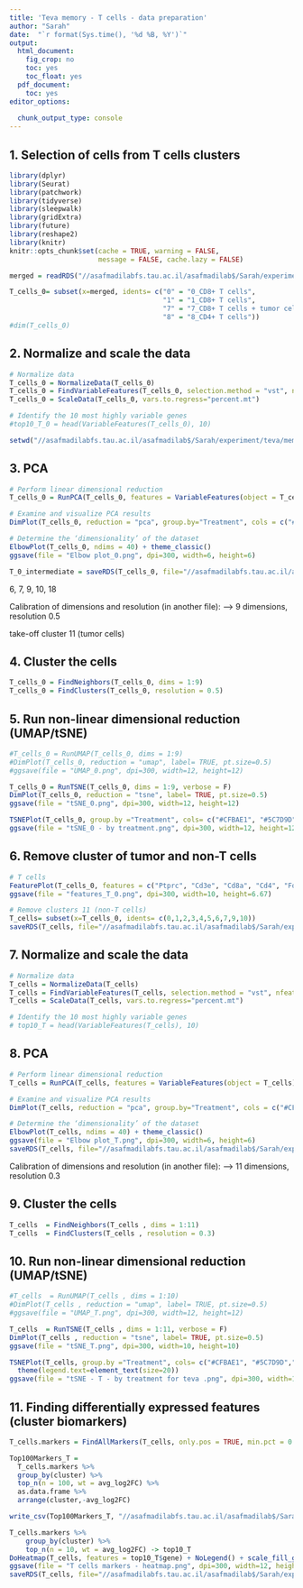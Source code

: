 ```yaml
---
title: 'Teva memory - T cells - data preparation'
author: "Sarah"
date:  "`r format(Sys.time(), '%d %B, %Y')`"
output:
  html_document: 
    fig_crop: no
    toc: yes
    toc_float: yes
  pdf_document:
    toc: yes
editor_options:
  
  chunk_output_type: console
---
```



## 1. Selection of cells from T cells clusters
```r
library(dplyr)
library(Seurat)
library(patchwork)
library(tidyverse)
library(sleepwalk)
library(gridExtra)
library(future)
library(reshape2)
library(knitr)
knitr::opts_chunk$set(cache = TRUE, warning = FALSE, 
                      message = FALSE, cache.lazy = FALSE)

merged = readRDS("//asafmadilabfs.tau.ac.il/asafmadilab$/Sarah/experiment/teva/memory/20221225 - memory - scRNA seq/R/3 groups/Objects/Teva_merged_object.rds")

T_cells_0= subset(x=merged, idents= c("0" = "0_CD8+ T cells", 
                                      "1" = "1_CD8+ T cells", 
                                      "7" = "7_CD8+ T cells + tumor cells",
                                      "8" = "8_CD4+ T cells"))
#dim(T_cells_0)
```

## 2. Normalize and scale the data
```r
# Normalize data
T_cells_0 = NormalizeData(T_cells_0)
T_cells_0 = FindVariableFeatures(T_cells_0, selection.method = "vst", nfeatures = 2000)
T_cells_0 = ScaleData(T_cells_0, vars.to.regress="percent.mt")

# Identify the 10 most highly variable genes
#top10_T_0 = head(VariableFeatures(T_cells_0), 10)

setwd("//asafmadilabfs.tau.ac.il/asafmadilab$/Sarah/experiment/teva/memory/20221225 - memory - scRNA seq/R/3 groups/Figures/T cells/")
```

## 3. PCA
```r
# Perform linear dimensional reduction
T_cells_0 = RunPCA(T_cells_0, features = VariableFeatures(object = T_cells_0))

# Examine and visualize PCA results
DimPlot(T_cells_0, reduction = "pca", group.by="Treatment", cols = c("#CFBAE1", "#5C7D9D","#A4DEF9"), pt.size=1.1)

# Determine the ‘dimensionality’ of the dataset
ElbowPlot(T_cells_0, ndims = 40) + theme_classic()
ggsave(file = "Elbow plot_0.png", dpi=300, width=6, height=6)

T_0_intermediate = saveRDS(T_cells_0, file="//asafmadilabfs.tau.ac.il/asafmadilab$/Sarah/experiment/teva/memory/20221225 - memory - scRNA seq/R/3 groups/Objects/Teva_T_0_intermediate_object.rds")
```

6, 7, 9, 10, 18

Calibration of dimensions and resolution (in another file):
 --> 9 dimensions, resolution 0.5
 
 take-off cluster 11 (tumor cells)
 

## 4. Cluster the cells
```r
T_cells_0 = FindNeighbors(T_cells_0, dims = 1:9)
T_cells_0 = FindClusters(T_cells_0, resolution = 0.5)
```

## 5. Run non-linear dimensional reduction (UMAP/tSNE)
```r
#T_cells_0 = RunUMAP(T_cells_0, dims = 1:9)
#DimPlot(T_cells_0, reduction = "umap", label= TRUE, pt.size=0.5)
#ggsave(file = "UMAP_0.png", dpi=300, width=12, height=12)

T_cells_0 = RunTSNE(T_cells_0, dims = 1:9, verbose = F)
DimPlot(T_cells_0, reduction = "tsne", label= TRUE, pt.size=0.5)
ggsave(file = "tSNE_0.png", dpi=300, width=12, height=12)

TSNEPlot(T_cells_0, group.by ="Treatment", cols= c("#CFBAE1", "#5C7D9D","#A4DEF9"), pt.size=0.8)
ggsave(file = "tSNE_0 - by treatment.png", dpi=300, width=12, height=12)
```


## 6. Remove cluster of tumor and non-T cells
```r
# T cells
FeaturePlot(T_cells_0, features = c("Ptprc", "Cd3e", "Cd8a", "Cd4", "Foxp3", "Mki67"), order=TRUE,pt.size=.5, reduction="tsne", ncol=3)
ggsave(file = "features_T_0.png", dpi=300, width=10, height=6.67)

# Remove clusters 11 (non-T cells)
T_cells= subset(x=T_cells_0, idents= c(0,1,2,3,4,5,6,7,9,10))
saveRDS(T_cells, file="//asafmadilabfs.tau.ac.il/asafmadilab$/Sarah/experiment/teva/memory/20221225 - memory - scRNA seq/R/3 groups/Objects/Teva_T_intermediate_object.rds")
```


## 7. Normalize and scale the data
```r
# Normalize data
T_cells = NormalizeData(T_cells)
T_cells = FindVariableFeatures(T_cells, selection.method = "vst", nfeatures = 2000)
T_cells = ScaleData(T_cells, vars.to.regress="percent.mt")

# Identify the 10 most highly variable genes
# top10_T = head(VariableFeatures(T_cells), 10)
```

## 8. PCA
```r
# Perform linear dimensional reduction
T_cells = RunPCA(T_cells, features = VariableFeatures(object = T_cells))

# Examine and visualize PCA results
DimPlot(T_cells, reduction = "pca", group.by="Treatment", cols = c("#CFBAE1", "#5C7D9D","#A4DEF9"),pt.size=1.1)

# Determine the ‘dimensionality’ of the dataset
ElbowPlot(T_cells, ndims = 40) + theme_classic()
ggsave(file = "Elbow plot_T.png", dpi=300, width=6, height=6)
saveRDS(T_cells, file="//asafmadilabfs.tau.ac.il/asafmadilab$/Sarah/experiment/teva/memory/20221225 - memory - scRNA seq/R/3 groups/Objects/T cells/Teva_T_3groups_before dim_object.rds")
```

Calibration of dimensions and resolution (in another file):
 --> 11 dimensions, resolution 0.3 
 
 
## 9. Cluster the cells
```r
T_cells  = FindNeighbors(T_cells , dims = 1:11)
T_cells  = FindClusters(T_cells , resolution = 0.3)
```


## 10. Run non-linear dimensional reduction (UMAP/tSNE)
```r
#T_cells  = RunUMAP(T_cells , dims = 1:10)
#DimPlot(T_cells , reduction = "umap", label= TRUE, pt.size=0.5)
#ggsave(file = "UMAP_T.png", dpi=300, width=12, height=12)

T_cells  = RunTSNE(T_cells , dims = 1:11, verbose = F)
DimPlot(T_cells , reduction = "tsne", label= TRUE, pt.size=0.5)
ggsave(file = "tSNE_T.png", dpi=300, width=10, height=10)

TSNEPlot(T_cells, group.by ="Treatment", cols= c("#CFBAE1", "#5C7D9D","#A4DEF9"), pt.size=0.5)+
  theme(legend.text=element_text(size=20))
ggsave(file = "tSNE - T - by treatment for teva .png", dpi=300, width=10, height=10)
```


## 11. Finding differentially expressed features (cluster biomarkers)
```r
T_cells.markers = FindAllMarkers(T_cells, only.pos = TRUE, min.pct = 0.25, logfc.threshold = 0.25, return.thresh = 0.05)

Top100Markers_T =
  T_cells.markers %>%
  group_by(cluster) %>%
  top_n(n = 100, wt = avg_log2FC) %>%
  as.data.frame %>% 
  arrange(cluster,-avg_log2FC)

write_csv(Top100Markers_T, "//asafmadilabfs.tau.ac.il/asafmadilab$/Sarah/experiment/teva/memory/20221225 - memory - scRNA seq/R/3 groups/Excels/memory_T cells_DE genes.csv")

T_cells.markers %>%
    group_by(cluster) %>%
    top_n(n = 10, wt = avg_log2FC) -> top10_T
DoHeatmap(T_cells, features = top10_T$gene) + NoLegend() + scale_fill_gradientn(colors = c("blue", "white", "red"))
ggsave(file = "T cells markers - heatmap.png", dpi=300, width=12, height=20)
saveRDS(T_cells, file="//asafmadilabfs.tau.ac.il/asafmadilab$/Sarah/experiment/teva/memory/20221225 - memory - scRNA seq/R/3 groups/Objects/T cells/Teva_T_intermediate_object.rds")
```
